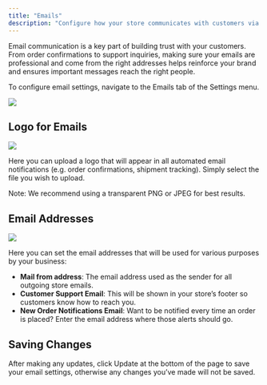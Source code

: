 ```yaml
---
title: "Emails"
description: "Configure how your store communicates with customers via email."
---
```


Email communication is a key part of building trust with your customers. From order confirmations to support inquiries, making sure your emails are professional and come from the right addresses helps reinforce your brand and ensures important messages reach the right people.

To configure email settings, navigate to the Emails tab of the Settings menu.

![](/docs/images/user/settings/emails/1.Emails.png)

## Logo for Emails

![](/docs/images/user/settings/emails/2.Logo.png)

Here you can upload a logo that will appear in all automated email notifications (e.g. order confirmations, shipment tracking). Simply select the file you wish to upload.

Note: We recommend using a transparent PNG or JPEG for best results.

## Email Addresses

![](/docs/images/user/settings/emails/3.Addresses.png)

Here you can set the email addresses that will be used for various purposes by your business:

- **Mail from address**: The email address used as the sender for all outgoing store emails.
- **Customer Support Email**: This will be shown in your store’s footer so customers know how to reach you.
- **New Order Notifications Email**: Want to be notified every time an order is placed? Enter the email address where those alerts should go.

## Saving Changes

After making any updates, click Update at the bottom of the page to save your email settings, otherwise any changes you’ve made will not be saved.